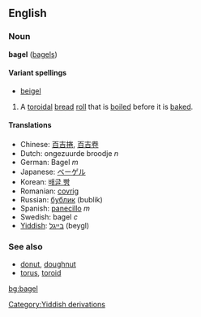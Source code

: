 {{wikipedia}}
==English==
===Noun===
'''bagel''' ([[bagels]])

====Variant spellings====
*[[beigel]]

# A [[toroidal]] [[bread]] [[roll]] that is [[boil]]ed before it is [[bake]]d.

====Translations====
*Chinese: [[百吉捲]], [[百吉卷]]
*Dutch: ongezuurde broodje ''n''<!-- wikify if idiomatic -->
*German: Bagel ''m''
*Japanese: [[ベーゲル]]
*Korean: [[배글 빵]]
*Romanian: [[covrig]]
*Russian: [[бублик]] (bublik)
*Spanish: [[panecillo]] ''m''
*Swedish: bagel ''c''
*[[Yiddish]]: [[בײגל]] (beygl)

===See also===
*[[donut]], [[doughnut]]
*[[torus]], [[toroid]]
[[Category:Yiddish derivations]]

[[bg:bagel]]
